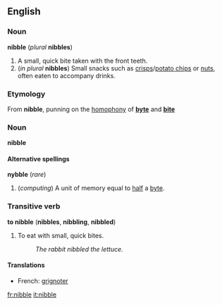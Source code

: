 ==English==
===Noun===
'''nibble''' (''plural'' '''nibbles''')

#A small, quick bite taken with the front teeth.
#(''in plural'' '''nibbles''') Small snacks such as [[crisp]]s/[[potato chip]]s or [[nuts]], often eaten to accompany drinks.

===Etymology===
From '''nibble''', punning on the [[homophony]] of '''[[byte]]''' and '''[[bite]]'''

===Noun===
'''nibble'''

====Alternative spellings====
'''nybble''' (''rare'')

#(''computing'') A unit of memory equal to [[half]] a [[byte]].

===Transitive verb===
'''to nibble''' ('''nibbles''', '''nibbling''', '''nibbled''')

#To eat with small, quick bites.
#:''The rabbit nibbled the lettuce.''

====Translations====
*French: [[grignoter]]

[[fr:nibble]]
[[it:nibble]]